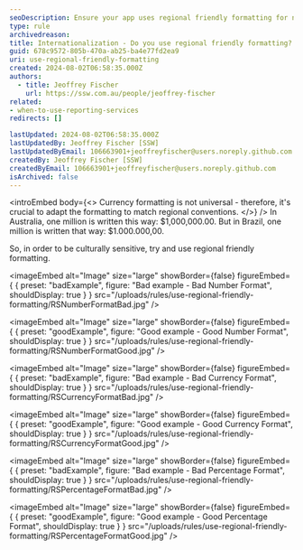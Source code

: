 ```yaml
---
seoDescription: Ensure your app uses regional friendly formatting for numbers, dates, and currency to enhance global user experience.
type: rule
archivedreason:
title: Internationalization - Do you use regional friendly formatting?
guid: 678c9572-805b-470a-ab25-ba4e77fd2ea9
uri: use-regional-friendly-formatting
created: 2024-08-02T06:58:35.000Z
authors:
  - title: Jeoffrey Fischer
    url: https://ssw.com.au/people/jeoffrey-fischer
related:
- when-to-use-reporting-services
redirects: []

lastUpdated: 2024-08-02T06:58:35.000Z
lastUpdatedBy: Jeoffrey Fischer [SSW]
lastUpdatedByEmail: 106663901+jeoffreyfischer@users.noreply.github.com
createdBy: Jeoffrey Fischer [SSW]
createdByEmail: 106663901+jeoffreyfischer@users.noreply.github.com
isArchived: false
---
```


<introEmbed
  body={<>
Currency formatting is not universal - therefore, it's crucial to adapt the formatting to match regional conventions.
  </>}
/>
In Australia, one million is written this way: $1,000,000.00.
But in Brazil, one million is written that way: $1.000.000,00.

So, in order to be culturally sensitive, try and use regional friendly formatting.

<imageEmbed
  alt="Image"
  size="large"
  showBorder={false}
  figureEmbed={ {
    preset: "badExample",
    figure: "Bad example - Bad Number Format",
    shouldDisplay: true
  } }
  src="/uploads/rules/use-regional-friendly-formatting/RSNumberFormatBad.jpg"
/>

<imageEmbed
  alt="Image"
  size="large"
  showBorder={false}
  figureEmbed={ {
    preset: "goodExample",
    figure: "Good example - Good Number Format",
    shouldDisplay: true
  } }
  src="/uploads/rules/use-regional-friendly-formatting/RSNumberFormatGood.jpg"
/>

<imageEmbed
  alt="Image"
  size="large"
  showBorder={false}
  figureEmbed={ {
    preset: "badExample",
    figure: "Bad example - Bad Currency Format",
    shouldDisplay: true
  } }
  src="/uploads/rules/use-regional-friendly-formatting/RSCurrencyFormatBad.jpg"
/>

<imageEmbed
  alt="Image"
  size="large"
  showBorder={false}
  figureEmbed={ {
    preset: "goodExample",
    figure: "Good example - Good Currency Format",
    shouldDisplay: true
  } }
  src="/uploads/rules/use-regional-friendly-formatting/RSCurrencyFormatGood.jpg"
/>

<imageEmbed
  alt="Image"
  size="large"
  showBorder={false}
  figureEmbed={ {
    preset: "badExample",
    figure: "Bad example - Bad Percentage Format",
    shouldDisplay: true
  } }
  src="/uploads/rules/use-regional-friendly-formatting/RSPercentageFormatBad.jpg"
/>

<imageEmbed
  alt="Image"
  size="large"
  showBorder={false}
  figureEmbed={ {
    preset: "goodExample",
    figure: "Good example - Good Percentage Format",
    shouldDisplay: true
  } }
  src="/uploads/rules/use-regional-friendly-formatting/RSPercentageFormatGood.jpg"
/>
